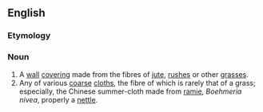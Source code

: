 ==English==

===Etymology===
{{compound|en|grass|cloth}}

===Noun===
{{en-noun|~}}

# A [[wall]] [[covering]] made from the fibres of [[jute]], [[rush]]es or other [[grass]]es.
# Any of various [[coarse]] [[cloth]]s, the fibre of which is rarely that of a grass; especially, the Chinese summer-cloth made from [[ramie]], ''Boehmeria nivea'', properly a [[nettle]].